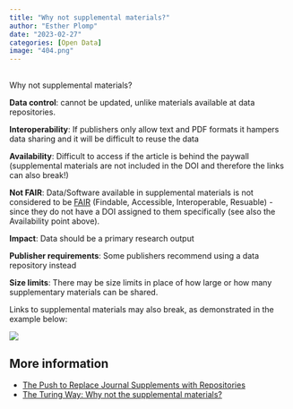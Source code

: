 ```yaml
---
title: "Why not supplemental materials?"
author: "Esther Plomp"
date: "2023-02-27"
categories: [Open Data]
image: "404.png"
---
```


## 

Why not supplemental materials?

**Data control**: cannot be updated, unlike materials available at data repositories.

**Interoperability**: If publishers only allow text and PDF formats it hampers data sharing and it will be difficult to reuse the data

**Availability**: Difficult to access if the article is behind the paywall (supplemental materials are not included in the DOI and therefore the links can also break!)

**Not FAIR**: Data/Software available in supplemental materials is not considered to be [FAIR](https://the-turing-way.netlify.app/reproducible-research/rdm/rdm-fair.html) (Findable, Accessible, Interoperable, Resuable) - since they do not have a DOI assigned to them specifically (see also the Availability point above).

**Impact**: Data should be a primary research output

**Publisher requirements**: Some publishers recommend using a data repository instead

**Size limits**: There may be size limits in place of how large or how many supplementary materials can be shared.

Links to supplemental materials may also break, as demonstrated in the example below:

[![](images/image-1097387088.png){fig-alt="Screenshot of an article where they mention that there are supplemental materials available on a link that is broken."}](https://www.pnas.org/doi/suppl/10.1073/pnas.2203150119/-/DCSupplemental)

## More information

-   [The Push to Replace Journal Supplements with Repositories](https://www.the-scientist.com/news-opinion/the-push-to-replace-journal-supplements-with-repositories--66296)
-   [The Turing Way: Why not the supplemental materials?](https://the-turing-way.netlify.app/reproducible-research/rdm/rdm-repository#why-not-the-supplemental-materials)
